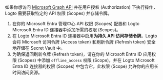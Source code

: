 如果你想访问 [Microsoft Graph API](https://docs.microsoft.com/en-us/graph/api/overview) 并在用户授权 (Authorization) 下执行操作，Logto 需要获取特定的 API 权限 (Scopes) 并存储令牌。

1. 在你的 Microsoft Entra 管理中心 API 权限 (Scopes) 配置和 Logto Microsoft Entra ID 连接器中添加所需的权限 (Scopes)。
2. 在 Logto Microsoft Entra ID 连接器中启用**为持久 API 访问存储令牌**。Logto 会将 Microsoft 访问令牌 (Access token) 和刷新令牌 (Refresh token) 安全地存储在 Secret Vault 中。
3. 为确保返回刷新令牌 (Refresh token)，请在你的 Microsoft Entra ID 应用权限 (Scopes) 中添加 `offline_access` 权限 (Scope)，并在 Logto Microsoft Entra ID 连接器的权限 (Scopes) 中包含它。此权限 (Scope) 允许你的应用长时间访问资源。
